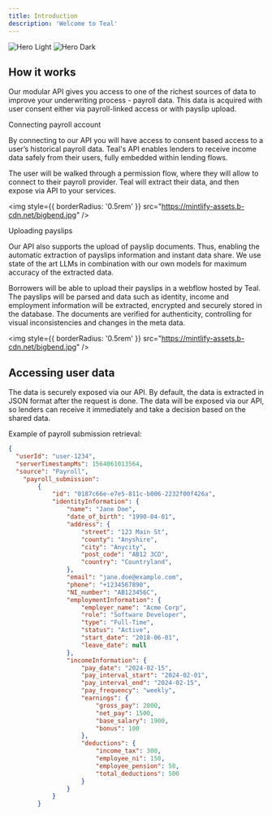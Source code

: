 ```yaml
---
title: Introduction
description: 'Welcome to Teal'
---
```


<img
  className="block dark:hidden"
  src="/images/hero-light.svg"
  alt="Hero Light"
/>
<img
  className="hidden dark:block"
  src="/images/hero-dark.svg"
  alt="Hero Dark"
/>

## How it works

Our modular API gives you access to one of the richest sources of data to improve your underwriting process - payroll data. This data is acquired with user consent either via payroll-linked access or with payslip upload.

Connecting payroll account

By connecting to our API you will have access to consent based access to a user’s historical payroll data. Teal's API enables lenders to receive income data safely from their users, fully embedded within lending flows.

The user will be walked through a permission flow, where they will allow to connect to their payroll provider. Teal will extract their data, and then expose via API to your services.

<img
  style={{ borderRadius: '0.5rem' }}
  src="https://mintlify-assets.b-cdn.net/bigbend.jpg"
/>

Uploading payslips

Our API also supports the upload of payslip documents. Thus, enabling the automatic extraction of payslips information and instant data share. We use state of the art LLMs in combination with our own models for maximum accuracy of the extracted data.

Borrowers will be able to upload their payslips in a webflow hosted by Teal. The payslips will be parsed and data such as identity, income and employment information will be extracted, encrypted and securely stored in the database. The documents are verified for authenticity, controlling for visual inconsistencies and changes in the meta data.

<img
  style={{ borderRadius: '0.5rem' }}
  src="https://mintlify-assets.b-cdn.net/bigbend.jpg"
/>

## Accessing user data

The data is securely exposed via our API. By default, the data is extracted in JSON format after the request is done. The data will be exposed via our API, so lenders can receive it immediately and take a decision based on the shared data.

Example of payroll submission retrieval:

``````JSON
{
  "userId": "user-1234",
  "serverTimestampMs": 1564061013564,
  "source": "Payroll",
	"payroll_submission":
        {
            "id": "0187c66e-e7e5-811c-b006-2232f00f426a",
            "identityInformation": {
                "name": "Jane Doe",
                "date_of_birth": "1990-04-01",
                "address": {
                    "street": "123 Main St",
                    "county": "Anyshire",
                    "city": "Anycity",
                    "post_code": "AB12 3CD",
                    "country": "Countryland",
                },
                "email": "jane.doe@example.com",
                "phone": "+1234567890",
                "NI_number": "AB123456C",
                "employmentInformation": {
                    "employer_name": "Acme Corp",
                    "role": "Software Developer",
                    "type": "Full-Time",
                    "status": "Active",
                    "start_date": "2018-06-01",
                    "leave_date": null
                },
                "incomeInformation": {
                    "pay_date": "2024-02-15",
                    "pay_interval_start": "2024-02-01",
                    "pay_interval_end": "2024-02-15",
                    "pay_frequency": "weekly",
                    "earnings": {
                        "gross_pay": 2000,
                        "net_pay": 1500,
                        "base_salary": 1900,
                        "bonus": 100
                    },
                    "deductions": {
                        "income_tax": 300,
                        "employee_ni": 150,
                        "employee_pension": 50,
                        "total_deductions": 500
                    }
                }
            }
        }